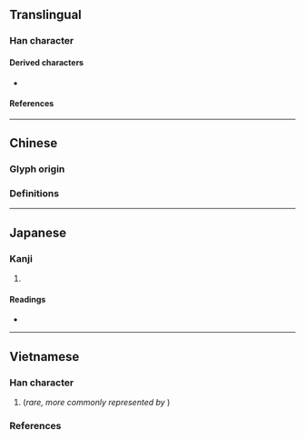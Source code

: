 {{character info}}
==Translingual==

===Han character===
{{Han char|rn=56|rad=弋|as=03|sn=6|four=|canj=IPMMM|ids=⿹弋三}}

====Derived characters====
* {{l|mul|[[𪲃]]}}

====References====
{{Han ref|kx=0355.050|dkj=09662|dj=0670.230|hdz=10558.060|uh=5F0E}}

----

==Chinese==

===Glyph origin===
{{Han etym}}

===Definitions===
{{zh-see|三|v}}

{{cln|zh|numeral symbols|numerals}}

----

==Japanese==

===Kanji===
{{ja-kanji|grade=|rs=弋03}}

# {{rfdef|ja|sort=弋03}}

====Readings====
* {{ja-readings|on=さん|kun=み-, み-つ, みっ-つ}}

----

==Vietnamese==

===Han character===
{{vi-readings|rs=弌01
|hanviet=tam-gdhn;hvttd;tvctdhv;tchvtd
|phienthiet=
|nom=tam-gdhn
}}

# {{han tu form of|tam|[[three]], [[third]]}} (''rare, more commonly represented by'' {{l|vi|三}})

===References===
<references/>